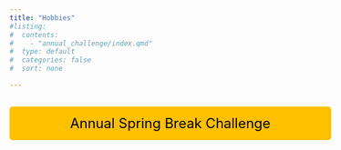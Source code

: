 ```yaml
---
title: "Hobbies"
#listing:
#  contents:
#    - "annual_challenge/index.qmd"
#  type: default
#  categories: false
#  sort: none

---
```


<!-- Annual Spring Break Challenge yellow button -->
<div style="text-align: center; margin-top: 20px;">
  <a href="annual_challenge/index.qmd" style="display: inline-block; padding: 15px 30px; font-size: 24px; background-color: #FFC000; color: black; text-align: center; text-decoration: none; border-radius: 5px; width: 100%; max-width: 1000px; margin: 10px 0;">Annual Spring Break Challenge</a>
</div>

<!-- Fishing -->
<!-- <div style="text-align: center; margin-top: 20px;">
  <a href="fishing/index.qmd" style="display: inline-block; padding: 15px 30px; font-size: 24px; background-color: #0000FF; color: white; text-align: center; text-decoration: none; border-radius: 5px; max-width: 1000px; margin: 10px 0;">Fishing</a>
</div> -->

